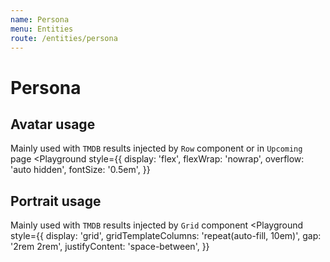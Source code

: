 ```yaml
---
name: Persona
menu: Entities
route: /entities/persona
---
```



# Persona
<PropsTable of={Persona} />

## Avatar usage
Mainly used with `TMDB` results injected by `Row` component or in `Upcoming` page
<Playground
  style={{
   display: 'flex',
   flexWrap: 'nowrap',
   overflow: 'auto hidden',
   fontSize: '0.5em',
 }}
>
  <Persona entity={fixtures.persona} context="avatar" />
  <Persona entity={fixtures.persona} context="avatar" updatable={false} />
</Playground>

## Portrait usage
Mainly used with `TMDB` results injected by `Grid` component
<Playground
  style={{
    display: 'grid',
    gridTemplateColumns: 'repeat(auto-fill, 10em)',
    gap: '2rem 2rem',
    justifyContent: 'space-between',
 }}
>
  <Persona entity={fixtures.persona} context="portrait" />
</Playground>
